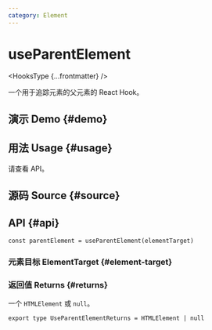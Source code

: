 ```yaml
---
category: Element
---
```


# useParentElement


<HooksType {...frontmatter} />

一个用于追踪元素的父元素的 React Hook。

## 演示 Demo \{#demo}


<App />

## 用法 Usage \{#usage}

请查看 API。

## 源码 Source \{#source}


<Source />

## API \{#api}

```tsx
const parentElement = useParentElement(elementTarget)
```

### 元素目标 ElementTarget \{#element-target}


<Tip type="target" />

### 返回值 Returns \{#returns}

一个 `HTMLElement` 或 `null`。

```tsx
export type UseParentElementReturns = HTMLElement | null
```
